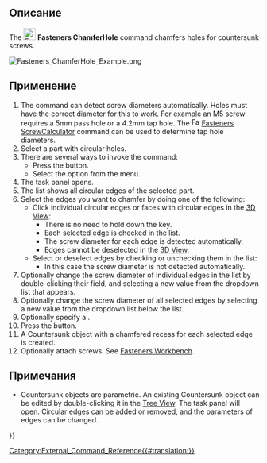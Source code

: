 <languages/>

<div class="mw-translate-fuzzy">
{{Docnav/ru
|[[Fasteners_ScrewCalculator/ru|ScrewCalculator]]
|[[Fasteners_ChangeParameters/ru|ChangeParameters]]
|[[Fasteners_Workbench/ru|Fasteners]]
|IconL=Fasteners_ScrewCalculator.svg
|IconR=Fasteners_ChangeParameters.svg
|IconC=Fasteners_workbench_icon.svg
}}
</div>

{{VeryImportantMessage|This command is obsolete, it is not available in {{VersionPlus|0.5.13}}. Use [[PartDesign_Hole|PartDesign Hole]] instead.}}

{{GuiCommand
|Name=Fasteners ChamferHole
|MenuLocation=Fasteners → Make countersunk
|Workbenches=[[Fasteners_Workbench|Fasteners]]
}}

<span id="Description"></span>
==Описание==

The [[Image:Fasteners_ChamferHole.svg|24px]] '''Fasteners ChamferHole''' command chamfers holes for countersunk screws.

[[Image:Fasteners_ChamferHole_Example.png]]
{{Caption|Chamfered holes for countersunk screws}}

<span id="Usage"></span>
==Применение==

# The command can detect screw diameters automatically. Holes must have the correct diameter for this to work. For example an M5 screw requires a 5mm pass hole or a 4.2mm tap hole. The [[Image:Fasteners_ScrewCalculator.svg|16px]] [[Fasteners_ScrewCalculator|Fasteners ScrewCalculator]] command can be used to determine tap hole diameters.
# Select a part with circular holes.
# There are several ways to invoke the command:
#* Press the {{Button|[[Image:Fasteners_ChamferHole.svg|16px]] [[Fasteners_ChamferHole|Make countersunk]]}} button.
#* Select the {{MenuCommand|Fasteners → [[Image:Fasteners_ChamferHole.svg|16px]] Make countersunk}} option from the menu.
# The {{MenuCommand|Chamfer holes for countersunk screws}} task panel opens.
# The {{MenuCommand|Edges to chamfer}} list shows all circular edges of the selected part.
# Select the edges you want to chamfer by doing one of the following:
#* Click individual circular edges or faces with circular edges in the [[3D_View|3D View]]:
#** There is no need to hold down the {{KEY|Ctrl}} key.
#** Each selected edge is checked in the {{MenuCommand|Edges to chamfer}} list.
#** The screw diameter for each edge is detected automatically.
#** Edges cannot be deselected in the [[3D_View|3D View]].
#* Select or deselect edges by checking or unchecking them in the {{MenuCommand|Edges to chamfer}} list:
#** In this case the screw diameter is not detected automatically.
# Optionally change the screw diameter of individual edges in the {{MenuCommand|Edges to chamfer}} list by double-clicking their {{MenuCommand|Diameter}} field, and selecting a new value from the dropdown list that appears.
# Optionally change the screw diameter of all selected edges by selecting a new value from the {{MenuCommand|Diameter}} dropdown list below the {{MenuCommand|Edges to chamfer}} list.
# Optionally specify a {{MenuCommand|Screw type}}.
# Press the {{Button|OK}} button.
# A Countersunk object with a chamfered recess for each selected edge is created.
# Optionally attach screws. See [[Fasteners_Workbench#Usage|Fasteners Workbench]].

<span id="Notes"></span>
==Примечания==

* Countersunk objects are parametric. An existing Countersunk object can be edited by double-clicking it in the [[Tree_View|Tree View]]. The {{MenuCommand|Chamfer holes for countersunk screws}} task panel will open. Circular edges can be added or removed, and the parameters of edges can be changed.


<div class="mw-translate-fuzzy">
{{Docnav/ru
|[[Fasteners_ScrewCalculator/ru|ScrewCalculator]]
|[[Fasteners_ChangeParameters/ru|ChangeParameters]]
|[[Fasteners_Workbench/ru|Fasteners]]
|IconL=Fasteners_ScrewCalculator.svg
|IconR=Fasteners_ChangeParameters.svg
|IconC=Fasteners_workbench_icon.svg
}}
</div>

[[Category:External_Command_Reference{{#translation:}}]]
{{Fasteners_Tools_navi{{#translation:}}}}
